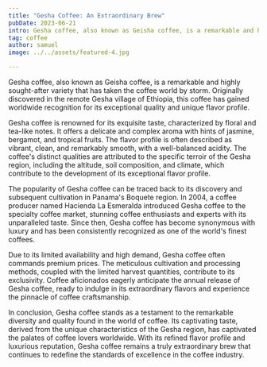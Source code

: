 ```yaml
---
title: "Gesha Coffee: An Extraordinary Brew"
pubDate: 2023-06-21
intro: Gesha coffee, also known as Geisha coffee, is a remarkable and highly sought-after variety that has taken the coffee world by storm. Originally discovered in the remote Gesha village of Ethiopia
tag: coffee
author: samuel
image: ../../assets/featured-4.jpg

---
```

Gesha coffee, also known as Geisha coffee, is a remarkable and highly sought-after variety that has taken the coffee world by storm. Originally discovered in the remote Gesha village of Ethiopia, this coffee has gained worldwide recognition for its exceptional quality and unique flavor profile.

Gesha coffee is renowned for its exquisite taste, characterized by floral and tea-like notes. It offers a delicate and complex aroma with hints of jasmine, bergamot, and tropical fruits. The flavor profile is often described as vibrant, clean, and remarkably smooth, with a well-balanced acidity. The coffee's distinct qualities are attributed to the specific terroir of the Gesha region, including the altitude, soil composition, and climate, which contribute to the development of its exceptional flavor profile.

The popularity of Gesha coffee can be traced back to its discovery and subsequent cultivation in Panama's Boquete region. In 2004, a coffee producer named Hacienda La Esmeralda introduced Gesha coffee to the specialty coffee market, stunning coffee enthusiasts and experts with its unparalleled taste. Since then, Gesha coffee has become synonymous with luxury and has been consistently recognized as one of the world's finest coffees.

Due to its limited availability and high demand, Gesha coffee often commands premium prices. The meticulous cultivation and processing methods, coupled with the limited harvest quantities, contribute to its exclusivity. Coffee aficionados eagerly anticipate the annual release of Gesha coffee, ready to indulge in its extraordinary flavors and experience the pinnacle of coffee craftsmanship.

In conclusion, Gesha coffee stands as a testament to the remarkable diversity and quality found in the world of coffee. Its captivating taste, derived from the unique characteristics of the Gesha region, has captivated the palates of coffee lovers worldwide. With its refined flavor profile and luxurious reputation, Gesha coffee remains a truly extraordinary brew that continues to redefine the standards of excellence in the coffee industry.